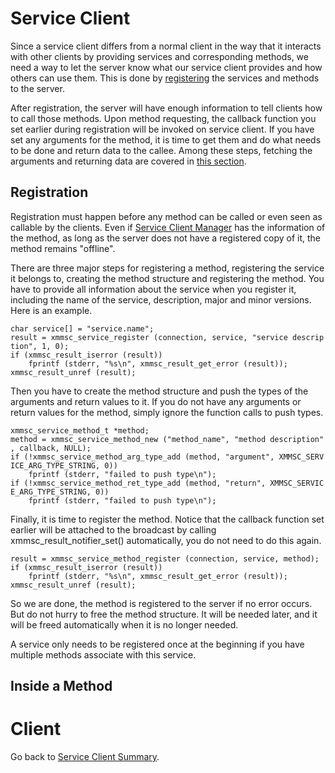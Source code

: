 = Service Client =

Since a service client differs from a normal client in the way that it interacts with other clients by providing services and corresponding methods, we need a way to let the server know what our service client provides and how others can use them.  This is done by [[#Registration|registering]] the services and methods to the server.

After registration, the server will have enough information to tell clients how to call those methods.  Upon method requesting, the callback function you set earlier during registration will be invoked on service client.  If you have set any arguments for the method, it is time to get them and do what needs to be done and return data to the callee.  Among these steps, fetching the arguments and returning data are covered in [[#Inside_a_Method|this section]].

== Registration ==

Registration must happen before any method can be called or even seen as callable by the clients.  Even if [[Summer_of_Code_2007/Service_Clients/scm|Service Client Manager]] has the information of the method, as long as the server does not have a registered copy of it, the method remains "offline".

There are three major steps for registering a method, registering the service it belongs to, creating the method structure and registering the method.  You have to provide all information about the service when you register it, including the name of the service, description, major and minor versions.  Here is an example.

 char service[] = "service.name";
 result = xmmsc_service_register (connection, service, "service description", 1, 0);
 if (xmmsc_result_iserror (result))
     fprintf (stderr, "%s\n", xmmsc_result_get_error (result));
 xmmsc_result_unref (result);

Then you have to create the method structure and push the types of the arguments and return values to it.  If you do not have any arguments or return values for the method, simply ignore the function calls to push types.

 xmmsc_service_method_t *method;
 method = xmmsc_service_method_new ("method_name", "method description", callback, NULL);
 if (!xmmsc_service_method_arg_type_add (method, "argument", XMMSC_SERVICE_ARG_TYPE_STRING, 0))
     fprintf (stderr, "failed to push type\n");
 if (!xmmsc_service_method_ret_type_add (method, "return", XMMSC_SERVICE_ARG_TYPE_STRING, 0))
     fprintf (stderr, "failed to push type\n");

Finally, it is time to register the method.  Notice that the callback function set earlier will be attached to the broadcast by calling xmmsc_result_notifier_set() automatically, you do not need to do this again.

 result = xmmsc_service_method_register (connection, service, method);
 if (xmmsc_result_iserror (result))
     fprintf (stderr, "%s\n", xmmsc_result_get_error (result));
 xmmsc_result_unref (result);

So we are done, the method is registered to the server if no error occurs.  But do not hurry to free the method structure.  It will be needed later, and it will be freed automatically when it is no longer needed.

A service only needs to be registered once at the beginning if you have multiple methods associate with this service.

== Inside a Method ==

= Client =

Go back to [[Summer of Code 2007/Service Clients|Service Client Summary]].